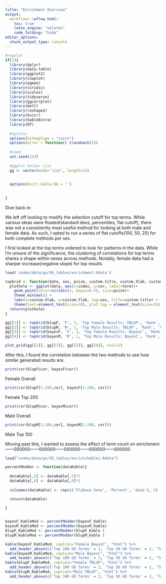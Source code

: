 ```yaml
---
title: "Enrichment Overview"
output:
  workflowr::wflow_html:
    toc: true
    latex_engine: "xelatex"
    code_folding: "hide"
editor_options:
  chunk_output_type: console
---
```


```r
#regular
if(1){
  library(dplyr)
  library(data.table)
  library(ggplot2)
  library(cowplot)
  library(qqman)
  library(viridis)
  library(scales)
  library(tidyverse)
  library(ggcorrplot)
  library(melt)
  library(reshape2)
  library(knitr)
  library(kableExtra)
  library(DT)
  
  #options
  options(bitmapType = "cairo")
  options(error = function() traceback(3))
  
  #seed
  set.seed(123)
  
  #ggplot holder list
  gg <- vector(mode='list', length=12)
  
  
  options(knitr.kable.NA = '')
  
  
}
```



Dive back in: 

We left off looking to modify the selection cutoff for top terms. While various ideas were floated(standard devs, percentiles, flat cutoff), there was not a consistently most useful method for looking at both male and female data. As such, I opted to run a series of flat cutoffs(100, 50, 25) for both complete methods per sex.


I first looked at the top terms ordered to look for patterns in the data. While I'm unsure of the significance, the clustering of correlations for top terms shares a shape within sexes across methods. Notably, female data had a sharper increase(negative slope) for top results

```r

load('snake/data/go/50_tables/enrichment.Rdata')

topGrid <- function(data, sex, psize, custom.title, custom.Xlab, custom.Ylab){
  plothole <- ggplot(data, aes(x=index, y=cor, label=term))+
    geom_point(color=viridis(1, begin=0.5), size=psize)+
    theme_minimal() +
    labs(x=custom.Xlab, y=custom.Ylab, tag=sex, title=custom.title) +
    theme(text=element_text(size=10), plot.tag = element_text(size=15))
  return(plothole)
}

gg[[1]] <- topGrid(blupF, 'F', 1, 'Top Female Results: TBLUP', 'Rank', 'Correlation')
gg[[2]] <- topGrid(blupM, 'M', 1, 'Top Male Results: TBLUP', 'Rank', 'Correlation')
gg[[3]] <- topGrid(bayesF, 'F', 1, 'Top Female Results: BayesC', 'Rank', 'Correlation')
gg[[4]] <- topGrid(bayesM, 'M', 1, 'Top Male Results: BayesC', 'Rank', 'Correlation')

plot_grid(gg[[1]], gg[[2]], gg[[3]], gg[[4]], ncol=2)

```

After this, I found the correlation between the two methods to see how similar generated results are. 


```r

print(cor(blupF$cor, bayesF$cor))

```

Female Overall

```r

print(cor(blupF[1:200,cor], bayesF[1:200, cor]))

```

Female Top 200

```r

print(cor(blupM$cor, bayesM$cor))

```

Male Overall

```r

print(cor(blupM[1:200,cor], bayesM[1:200, cor]))

```

Male Top 100


Moving past this, I wanted to assess the effect of term count on enrichment------000000------000000------000000------000000------000000




```r

load("snake/data/go/50_tables/enrich/kables.Rdata")

percentModder <- function(dataKable){
  
  dataKable[,5] <- dataKable[,5]*2
  dataKable[,8] <- dataKable[,8]*2
  
  colnames(dataKable) <- rep(c('Flybase Gene', 'Percent', 'Gene'), 3)

  return(dataKable)
  
}


bayesF_KableMod <- percentModder(bayesF_Kable)
bayesM_KableMod <- percentModder(bayesM_Kable)
blupF_KableMod <- percentModder(blupF_Kable )
blupM_KableMod <- percentModder(blupM_Kable )

kable(bayesF_KableMod, caption="Female BayesC", "html") %>%
  add_header_above(c('Top 100 GO Terms' = 3, 'Top 50 GO Terms' = 3, 'Top 25 GO Terms' = 3))
kable(bayesM_KableMod, caption="Male BayesC", "html") %>%
  add_header_above(c('Top 100 GO Terms' = 3, 'Top 50 GO Terms' = 3, 'Top 25 GO Terms' = 3))
kable(blupF_KableMod, caption="Female TBLUP", "html") %>%
  add_header_above(c('Top 100 GO Terms' = 3, 'Top 50 GO Terms' = 3, 'Top 25 GO Terms' = 3))
kable(blupM_KableMod, caption="Male TBLUP", "html") %>%
  add_header_above(c('Top 100 GO Terms' = 3, 'Top 50 GO Terms' = 3, 'Top 25 GO Terms' = 3))


```

